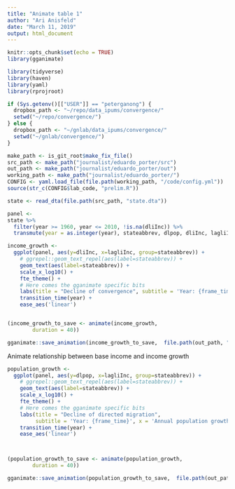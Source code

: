 ```yaml
---
title: "Animate table 1"
author: "Ari Anisfeld"
date: "March 11, 2019"
output: html_document
---
```


```r
knitr::opts_chunk$set(echo = TRUE)
library(gganimate)
```

```r
library(tidyverse)
library(haven)
library(yaml)
library(rprojroot)

if (Sys.getenv()[["USER"]] == "peterganong") {
  dropbox_path <- "~/repo/data_ipums/convergence/"
  setwd("~/repo/convergence/")
} else {
  dropbox_path <- "~/gnlab/data_ipums/convergence/"
  setwd("~/gnlab/convergence/")
}

make_path <- is_git_root$make_fix_file()
src_path <- make_path("journalist/eduardo_porter/src")
out_path <- make_path("journalist/eduardo_porter/out")
working_path <- make_path("journalist/eduardo_porter/")
CONFIG <- yaml.load_file(file.path(working_path, "/code/config.yml"))
source(str_c(CONFIG$lab_code, "prelim.R"))
```

```r
state <- read_dta(file.path(src_path, "state.dta")) 

panel <- 
state %>% 
  filter(year >= 1960, year <= 2010, !is.na(dliInc)) %>%
  transmute(year = as.integer(year), stateabbrev, dlpop, dliInc, lagliInc)

income_growth <-
  ggplot(panel, aes(y=dliInc, x=lagliInc, group=stateabbrev)) +
    # ggrepel::geom_text_repel(aes(label=stateabbrev)) +
    geom_text(aes(label=stateabbrev)) +
    scale_x_log10() +
    fte_theme() +
    # Here comes the gganimate specific bits
    labs(title = "Decline of convergence", subtitle = 'Year: {frame_time}', x = 'Log income per capita', y = 'Annual income growth rate') +
    transition_time(year) +
    ease_aes('linear')


(income_growth_to_save <- animate(income_growth, 
        duration = 40))

gganimate::save_animation(income_growth_to_save,  file.path(out_path, "income_growth.gif"))

```

Animate relationship between base income and income growth


```r
population_growth <-
  ggplot(panel, aes(y=dlpop, x=lagliInc, group=stateabbrev)) +
    # ggrepel::geom_text_repel(aes(label=stateabbrev)) +
    geom_text(aes(label=stateabbrev)) +
    scale_x_log10() +
    fte_theme() +
    # Here comes the gganimate specific bits
    labs(title = "Decline of directed migration",
         subtitle = 'Year: {frame_time}', x = 'Annual population growth rate', y = 'Log income per capita') +
    transition_time(year) +
    ease_aes('linear')



(population_growth_to_save <- animate(population_growth, 
        duration = 40))

gganimate::save_animation(population_growth_to_save,  file.path(out_path, "population_growth.gif"))


```

